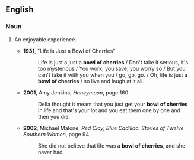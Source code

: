 ==English==
===Noun===
{{en-noun|sg=[[bowl]] [[of]] [[cherries]]|pl=bowls of cherries}}
# {{idiom}} An enjoyable experience.
#*'''1931''', "Life is Just a Bowl of Cherries"
#*:Life is just a just a '''bowl of cherries''' / Don't take it serious, it's too mysterious / You work, you save, you worry so / But you can't take it with you when you / go, go, go. / Oh, life is just a '''bowl of cherries''' / so live and laugh at it all. 
#*'''2001''', Amy Jenkins, ''Honeymoon'', page 160
#*:Della thought it meant that you just get your '''bowl of cherries''' in life and that's your lot and you eat them one by one and then you die.
#*'''2002''', Michael Malone, ''Red Clay, Blue Cadillac: Stories of Twelve Southern Women'', page 94
#*:She did not believe that life was a '''bowl of cherries''', and she never had.